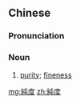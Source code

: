 {{also|纯度}}
==Chinese==
{{zh-forms|s=纯度}}

===Pronunciation===
{{zh-pron
|m=chúndù
|c=seon4 dou6
|mn=sûn-tō͘
|cat=n
}}

===Noun===
{{zh-noun}}

# [[purity]]; [[fineness]]

[[mg:純度]]
[[zh:純度]]